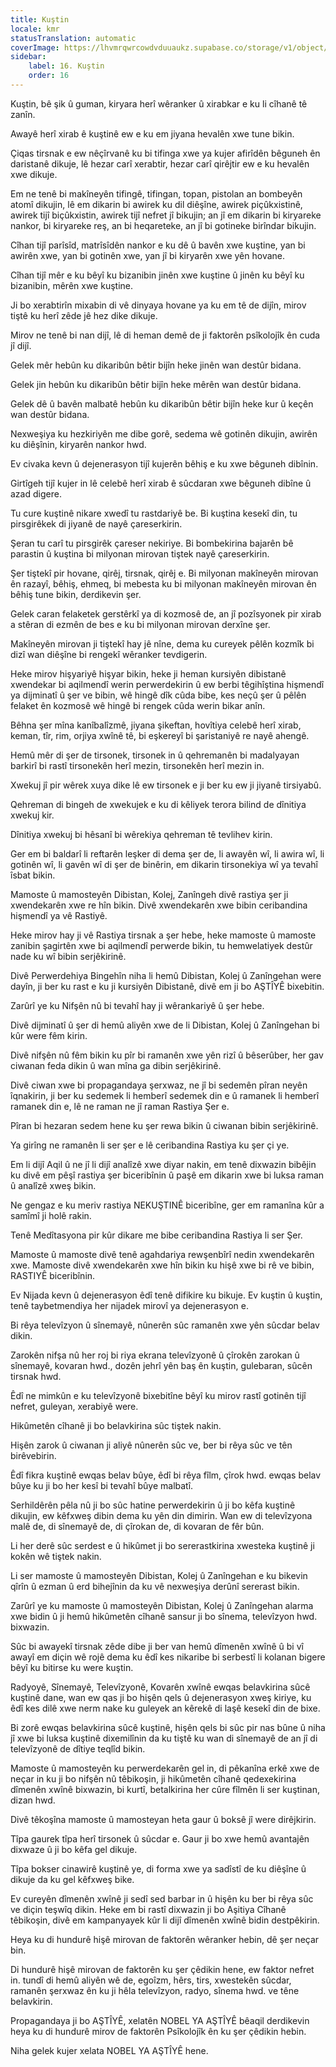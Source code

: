 ```yaml
---
title: Kuştin
locale: kmr
statusTranslation: automatic
coverImage: https://lhvmrqwrcowdvduuaukz.supabase.co/storage/v1/object/public/strapi-uploads/small_cover-educacion-fundamental.webp-2d51a7828a2b1309555be27f7e2a61a0.webp
sidebar:
    label: 16. Kuştin
    order: 16
---
```

Kuştin, bê şik û guman, kiryara herî wêranker û xirabkar e ku li cîhanê tê zanîn.

Awayê herî xirab ê kuştinê ew e ku em jiyana hevalên xwe tune bikin.

Çiqas tirsnak e ew nêçîrvanê ku bi tifinga xwe ya kujer afirîdên bêguneh ên daristanê dikuje, lê hezar carî xerabtir, hezar carî qirêjtir ew e ku hevalên xwe dikuje.

Em ne tenê bi makîneyên tifingê, tifingan, topan, pistolan an bombeyên atomî dikujin, lê em dikarin bi awirek ku dil diêşîne, awirek piçûkxistinê, awirek tijî biçûkxistin, awirek tijî nefret jî bikujin; an jî em dikarin bi kiryareke nankor, bi kiryareke reş, an bi heqareteke, an jî bi gotineke birîndar bikujin.

Cîhan tijî parîsîd, matrîsîdên nankor e ku dê û bavên xwe kuştine, yan bi awirên xwe, yan bi gotinên xwe, yan jî bi kiryarên xwe yên hovane.

Cîhan tijî mêr e ku bêyî ku bizanibin jinên xwe kuştine û jinên ku bêyî ku bizanibin, mêrên xwe kuştine.

Ji bo xerabtirîn mixabin di vê dinyaya hovane ya ku em tê de dijîn, mirov tiştê ku herî zêde jê hez dike dikuje.

Mirov ne tenê bi nan dijî, lê di heman demê de ji faktorên psîkolojîk ên cuda jî dijî.

Gelek mêr hebûn ku dikaribûn bêtir bijîn heke jinên wan destûr bidana.

Gelek jin hebûn ku dikaribûn bêtir bijîn heke mêrên wan destûr bidana.

Gelek dê û bavên malbatê hebûn ku dikaribûn bêtir bijîn heke kur û keçên wan destûr bidana.

Nexweşiya ku hezkiriyên me dibe gorê, sedema wê gotinên dikujin, awirên ku diêşînin, kiryarên nankor hwd.

Ev civaka kevn û dejenerasyon tijî kujerên bêhiş e ku xwe bêguneh dibînin.

Girtîgeh tijî kujer in lê celebê herî xirab ê sûcdaran xwe bêguneh dibîne û azad digere.

Tu cure kuştinê nikare xwedî tu rastdariyê be. Bi kuştina kesekî din, tu pirsgirêkek di jiyanê de nayê çareserkirin.

Şeran tu carî tu pirsgirêk çareser nekiriye. Bi bombekirina bajarên bê parastin û kuştina bi milyonan mirovan tiştek nayê çareserkirin.

Şer tiştekî pir hovane, qirêj, tirsnak, qirêj e. Bi milyonan makîneyên mirovan ên razayî, bêhiş, ehmeq, bi mebesta ku bi milyonan makîneyên mirovan ên bêhiş tune bikin, derdikevin şer.

Gelek caran felaketek gerstêrkî ya di kozmosê de, an jî pozîsyonek pir xirab a stêran di ezmên de bes e ku bi milyonan mirovan derxîne şer.

Makîneyên mirovan ji tiştekî hay jê nîne, dema ku cureyek pêlên kozmîk bi dizî wan diêşîne bi rengekî wêranker tevdigerin.

Heke mirov hişyariyê hişyar bikin, heke ji heman kursiyên dibistanê xwendekar bi aqilmendî werin perwerdekirin û ew berbi têgihîştina hişmendî ya dijminatî û şer ve bibin, wê hingê dîk cûda bibe, kes neçû şer û pêlên felaket ên kozmosê wê hingê bi rengek cûda werin bikar anîn.

Bêhna şer mîna kanîbalîzmê, jiyana şikeftan, hovîtiya celebê herî xirab, keman, tîr, rim, orjiya xwînê tê, bi eşkereyî bi şaristaniyê re nayê ahengê.

Hemû mêr di şer de tirsonek, tirsonek in û qehremanên bi madalyayan barkirî bi rastî tirsonekên herî mezin, tirsonekên herî mezin in.

Xwekuj jî pir wêrek xuya dike lê ew tirsonek e ji ber ku ew ji jiyanê tirsiyabû.

Qehreman di bingeh de xwekujek e ku di kêliyek terora bilind de dînitiya xwekuj kir.

Dînitiya xwekuj bi hêsanî bi wêrekiya qehreman tê tevlihev kirin.

Ger em bi baldarî li reftarên leşker di dema şer de, li awayên wî, li awira wî, li gotinên wî, li gavên wî di şer de binêrin, em dikarin tirsonekiya wî ya tevahî îsbat bikin.

Mamoste û mamosteyên Dibistan, Kolej, Zanîngeh divê rastiya şer ji xwendekarên xwe re hîn bikin. Divê xwendekarên xwe bibin ceribandina hişmendî ya vê Rastiyê.

Heke mirov hay ji vê Rastiya tirsnak a şer hebe, heke mamoste û mamoste zanibin şagirtên xwe bi aqilmendî perwerde bikin, tu hemwelatiyek destûr nade ku wî bibin serjêkirinê.

Divê Perwerdehiya Bingehîn niha li hemû Dibistan, Kolej û Zanîngehan were dayîn, ji ber ku rast e ku ji kursiyên Dibistanê, divê em ji bo AŞTÎYÊ bixebitin.

Zarûrî ye ku Nifşên nû bi tevahî hay ji wêrankariyê û şer hebe.

Divê dijminatî û şer di hemû aliyên xwe de li Dibistan, Kolej û Zanîngehan bi kûr were fêm kirin.

Divê nifşên nû fêm bikin ku pîr bi ramanên xwe yên rizî û bêserûber, her gav ciwanan feda dikin û wan mîna ga dibin serjêkirinê.

Divê ciwan xwe bi propagandaya şerxwaz, ne jî bi sedemên pîran neyên îqnakirin, ji ber ku sedemek li hemberî sedemek din e û ramanek li hemberî ramanek din e, lê ne raman ne jî raman Rastiya Şer e.

Pîran bi hezaran sedem hene ku şer rewa bikin û ciwanan bibin serjêkirinê.

Ya girîng ne ramanên li ser şer e lê ceribandina Rastiya ku şer çi ye.

Em li dijî Aqil û ne jî li dijî analîzê xwe diyar nakin, em tenê dixwazin bibêjin ku divê em pêşî rastiya şer biceribînin û paşê em dikarin xwe bi luksa raman û analîzê xweş bikin.

Ne gengaz e ku meriv rastiya NEKUŞTINÊ biceribîne, ger em ramanîna kûr a samîmî ji holê rakin.

Tenê Medîtasyona pir kûr dikare me bibe ceribandina Rastiya li ser Şer.

Mamoste û mamoste divê tenê agahdariya rewşenbîrî nedin xwendekarên xwe. Mamoste divê xwendekarên xwe hîn bikin ku hişê xwe bi rê ve bibin, RASTIYÊ biceribînin.

Ev Nijada kevn û dejenerasyon êdî tenê difikire ku bikuje. Ev kuştin û kuştin, tenê taybetmendiya her nijadek mirovî ya dejenerasyon e.

Bi rêya televîzyon û sînemayê, nûnerên sûc ramanên xwe yên sûcdar belav dikin.

Zarokên nifşa nû her roj bi riya ekrana televîzyonê û çîrokên zarokan û sînemayê, kovaran hwd., dozên jehrî yên baş ên kuştin, gulebaran, sûcên tirsnak hwd.

Êdî ne mimkûn e ku televîzyonê bixebitîne bêyî ku mirov rastî gotinên tijî nefret, guleyan, xerabiyê were.

Hikûmetên cîhanê ji bo belavkirina sûc tiştek nakin.

Hişên zarok û ciwanan ji aliyê nûnerên sûc ve, ber bi rêya sûc ve tên birêvebirin.

Êdî fikra kuştinê ewqas belav bûye, êdî bi rêya fîlm, çîrok hwd. ewqas belav bûye ku ji bo her kesî bi tevahî bûye malbatî.

Serhildêrên pêla nû ji bo sûc hatine perwerdekirin û ji bo kêfa kuştinê dikujin, ew kêfxweş dibin dema ku yên din dimirin. Wan ew di televîzyona malê de, di sînemayê de, di çîrokan de, di kovaran de fêr bûn.

Li her derê sûc serdest e û hikûmet ji bo sererastkirina xwesteka kuştinê ji kokên wê tiştek nakin.

Li ser mamoste û mamosteyên Dibistan, Kolej û Zanîngehan e ku bikevin qîrîn û ezman û erd bihejînin da ku vê nexweşiya derûnî sererast bikin.

Zarûrî ye ku mamoste û mamosteyên Dibistan, Kolej û Zanîngehan alarma xwe bidin û ji hemû hikûmetên cîhanê sansur ji bo sînema, televîzyon hwd. bixwazin.

Sûc bi awayekî tirsnak zêde dibe ji ber van hemû dîmenên xwînê û bi vî awayî em diçin wê rojê dema ku êdî kes nikaribe bi serbestî li kolanan bigere bêyî ku bitirse ku were kuştin.

Radyoyê, Sînemayê, Televîzyonê, Kovarên xwînê ewqas belavkirina sûcê kuştinê dane, wan ew qas ji bo hişên qels û dejenerasyon xweş kiriye, ku êdî kes dilê xwe nerm nake ku guleyek an kêrekê di laşê kesekî din de bixe.

Bi zorê ewqas belavkirina sûcê kuştinê, hişên qels bi sûc pir nas bûne û niha jî xwe bi luksa kuştinê dixemilînin da ku tiştê ku wan di sînemayê de an jî di televîzyonê de dîtiye teqlîd bikin.

Mamoste û mamosteyên ku perwerdekarên gel in, di pêkanîna erkê xwe de neçar in ku ji bo nifşên nû têbikoşin, ji hikûmetên cîhanê qedexekirina dîmenên xwînê bixwazin, bi kurtî, betalkirina her cûre fîlmên li ser kuştinan, dizan hwd.

Divê têkoşîna mamoste û mamosteyan heta gaur û boksê jî were dirêjkirin.

Tîpa gaurek tîpa herî tirsonek û sûcdar e. Gaur ji bo xwe hemû avantajên dixwaze û ji bo kêfa gel dikuje.

Tîpa bokser cinawirê kuştinê ye, di forma xwe ya sadîstî de ku diêşîne û dikuje da ku gel kêfxweş bike.

Ev cureyên dîmenên xwînê ji sedî sed barbar in û hişên ku ber bi rêya sûc ve diçin teşwîq dikin. Heke em bi rastî dixwazin ji bo Aşitiya Cîhanê têbikoşin, divê em kampanyayek kûr li dijî dîmenên xwînê bidin destpêkirin.

Heya ku di hundurê hişê mirovan de faktorên wêranker hebin, dê şer neçar bin.

Di hundurê hişê mirovan de faktorên ku şer çêdikin hene, ew faktor nefret in. tundî di hemû aliyên wê de, egoîzm, hêrs, tirs, xwestekên sûcdar, ramanên şerxwaz ên ku ji hêla televîzyon, radyo, sînema hwd. ve têne belavkirin.

Propagandaya ji bo AŞTÎYÊ, xelatên NOBEL YA AŞTÎYÊ bêaqil derdikevin heya ku di hundurê mirov de faktorên Psîkolojîk ên ku şer çêdikin hebin.

Niha gelek kujer xelata NOBEL YA AŞTÎYÊ hene.

